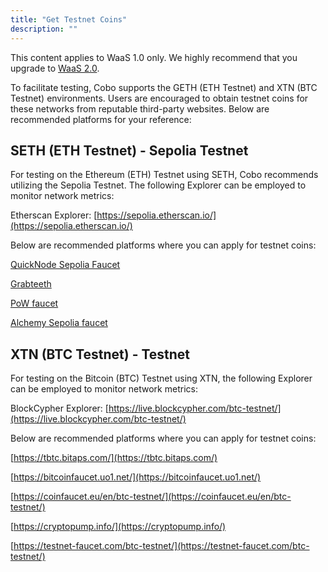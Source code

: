 ```yaml
---
title: "Get Testnet Coins"
description: ""
---
```

<Note>This content applies to WaaS 1.0 only. We highly recommend that you upgrade to [WaaS 2.0](https://www.cobo.com/developers/v2/guides/overview/introduction).</Note>

To facilitate testing, Cobo supports the GETH (ETH Testnet) and XTN (BTC Testnet) environments. Users are encouraged to obtain testnet coins for these networks from reputable third-party websites. Below are recommended platforms for your reference:

## SETH (ETH Testnet) - Sepolia Testnet
For testing on the Ethereum (ETH) Testnet using SETH, Cobo recommends utilizing the Sepolia Testnet. The following Explorer can be employed to monitor network metrics:

Etherscan Explorer: [https://sepolia.etherscan.io/](https://sepolia.etherscan.io/)

Below are recommended platforms where you can apply for testnet coins:

[QuickNode Sepolia Faucet](https://faucet.quicknode.com/drip)

[Grabteeth](https://grabteeth.xyz/)

[PoW faucet](https://sepolia-faucet.pk910.de/)

[Alchemy Sepolia faucet](https://sepoliafaucet.com/)

## XTN (BTC Testnet) - Testnet
For testing on the Bitcoin (BTC) Testnet using XTN, the following Explorer can be employed to monitor network metrics:

BlockCypher Explorer: [https://live.blockcypher.com/btc-testnet/](https://live.blockcypher.com/btc-testnet/)

Below are recommended platforms where you can apply for testnet coins:

[https://tbtc.bitaps.com/](https://tbtc.bitaps.com/)

[https://bitcoinfaucet.uo1.net/](https://bitcoinfaucet.uo1.net/)

[https://coinfaucet.eu/en/btc-testnet/](https://coinfaucet.eu/en/btc-testnet/)

[https://cryptopump.info/](https://cryptopump.info/)

[https://testnet-faucet.com/btc-testnet/](https://testnet-faucet.com/btc-testnet/)

